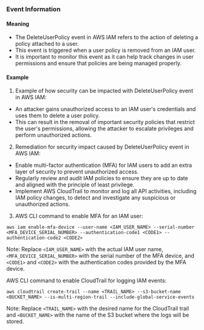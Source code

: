 
### Event Information

#### Meaning

- The DeleteUserPolicy event in AWS IAM refers to the action of deleting a policy attached to a user.
- This event is triggered when a user policy is removed from an IAM user.
- It is important to monitor this event as it can help track changes in user permissions and ensure that policies are being managed properly.

#### Example

1. Example of how security can be impacted with DeleteUserPolicy event in AWS IAM:
- An attacker gains unauthorized access to an IAM user's credentials and uses them to delete a user policy.
- This can result in the removal of important security policies that restrict the user's permissions, allowing the attacker to escalate privileges and perform unauthorized actions.

2. Remediation for security impact caused by DeleteUserPolicy event in AWS IAM:
- Enable multi-factor authentication (MFA) for IAM users to add an extra layer of security to prevent unauthorized access.
- Regularly review and audit IAM policies to ensure they are up to date and aligned with the principle of least privilege.
- Implement AWS CloudTrail to monitor and log all API activities, including IAM policy changes, to detect and investigate any suspicious or unauthorized actions.

3. AWS CLI command to enable MFA for an IAM user:
```
aws iam enable-mfa-device --user-name <IAM_USER_NAME> --serial-number <MFA_DEVICE_SERIAL_NUMBER> --authentication-code1 <CODE1> --authentication-code2 <CODE2>
```

Note: Replace `<IAM_USER_NAME>` with the actual IAM user name, `<MFA_DEVICE_SERIAL_NUMBER>` with the serial number of the MFA device, and `<CODE1>` and `<CODE2>` with the authentication codes provided by the MFA device.

AWS CLI command to enable CloudTrail for logging IAM events:
```
aws cloudtrail create-trail --name <TRAIL_NAME> --s3-bucket-name <BUCKET_NAME> --is-multi-region-trail --include-global-service-events
```

Note: Replace `<TRAIL_NAME>` with the desired name for the CloudTrail trail and `<BUCKET_NAME>` with the name of the S3 bucket where the logs will be stored.

